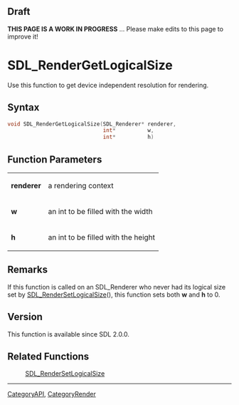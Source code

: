 == Draft ==

'''THIS PAGE IS A WORK IN PROGRESS''' ... Please make edits to this page to improve it!



<!-- #*^*^*^*^*See https://wiki.libsdl.org/SGFunctions for details on editing this page*^*^*^*^* -->


= SDL_RenderGetLogicalSize =
Use this function to get device independent resolution for rendering.




== Syntax ==
<syntaxhighlight lang='c++'>
void SDL_RenderGetLogicalSize(SDL_Renderer* renderer,
                              int*          w,
                              int*          h)
</syntaxhighlight>


== Function Parameters ==
{|
|'''renderer'''
|a rendering context
|-
|'''w'''
|an int to be filled with the width
|-
|'''h'''
|an int to be filled with the height
|}



== Remarks ==
If this function is called on an SDL_Renderer who never had its logical size set by [[SDL_RenderSetLogicalSize]](), this function sets both '''w''' and '''h''' to 0.

== Version ==
This function is available since SDL 2.0.0.

== Related Functions ==
:[[SDL_RenderSetLogicalSize]]

----
[[CategoryAPI]], [[CategoryRender]]
<!-- #See the Style Guide for instructions on editing the footer. -->
